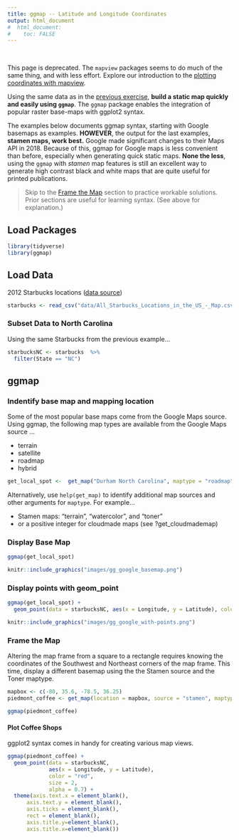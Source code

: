 ```yaml
---
title: ggmap -- Latitude and Longitude Coordinates
output: html_document
#  html_document:
#    toc: FALSE
---
```

&nbsp;

This page is deprecated.  The `mapview` packages seems to do much of the same thing, and with less effort.  Explore our introduction to the [plotting coordinates with mapview](01_georeference.html).

Using the same data as in the [previous exercise](01_georeference.html), **build a static map quickly and easily using `ggmap`**. The `ggmap` package enables the integration of popular raster base-maps with ggplot2 syntax.  

The examples below documents ggmap syntax, starting with Google basemaps as examples.  **HOWEVER**, the output for the last examples, **stamen maps, work best.**  Google made significant changes to their Maps API in 2018.  Because of this, ggmap for Google maps is less convenient than before, especially when generating quick static maps.  **None the less**, using the `ggmap` with *stamen* map features is still an excellent way to generate high contrast black and white maps that are quite useful for printed publications.

> Skip to the [Frame the Map](#frame_the_map) section to practice workable solutions.  Prior sections are useful for learning syntax. (See above for explanation.)


## Load Packages

```r
library(tidyverse)
library(ggmap)
```

## Load Data

2012 Starbucks locations ([data source](https://github.com/libjohn/mapping-with-R/blob/master/data/All_Starbucks_Locations_in_the_US_-_Map.csv))

```r
starbucks <- read_csv("data/All_Starbucks_Locations_in_the_US_-_Map.csv")
```

### Subset Data to North Carolina

Using the same Starbucks from the previous example...
```r
starbucksNC <- starbucks  %>% 
  filter(State == "NC")
```

## ggmap

### Indentify base map and mapping location

Some of the most popular base maps come from the Google Maps source.  Using ggmap, the following map types are available from the Google Maps source ...

- terrain
- satellite
- roadmap
- hybrid

``` r 
get_local_spot <-  get_map("Durham North Carolina", maptype = "roadmap", zoom = 10) 
```
Alternatively, use `help(get_map)` to identify additional map sources and other arguments for `maptype`.  For example...

- Stamen maps: "terrain", "watercolor", and "toner" 
- or a positive integer for cloudmade maps (see ?get_cloudmademap)

### Display Base Map

``` r
ggmap(get_local_spot)
```

```r
knitr::include_graphics("images/gg_google_basemap.png") 
```

### Display points with geom_point

``` r
ggmap(get_local_spot) + 
  geom_point(data = starbucksNC, aes(x = Longitude, y = Latitude), color = "navy", size = 1)
```

```r
knitr::include_graphics("images/gg_google_with-points.png") 
```

### Frame the Map

Altering the map frame from a square to a rectangle requires knowing the coordinates of the Southwest and Northeast corners of the map frame.  This time, display a different basemap using the the Stamen source and the Toner maptype.

```r
mapbox <- c(-80, 35.6, -78.5, 36.25)
piedmont_coffee <- get_map(location = mapbox, source = "stamen", maptype = "toner", zoom = 9)
```


```r
ggmap(piedmont_coffee)
```

#### Plot Coffee Shops

ggplot2 syntax comes in handy for creating various map views.


```r

ggmap(piedmont_coffee) +
  geom_point(data = starbucksNC, 
             aes(x = Longitude, y = Latitude), 
             color = "red", 
             size = 2,
             alpha = 0.7) +
  theme(axis.text.x = element_blank(),
      axis.text.y = element_blank(),
      axis.ticks = element_blank(),
      rect = element_blank(),
      axis.title.y=element_blank(),
      axis.title.x=element_blank())
```


